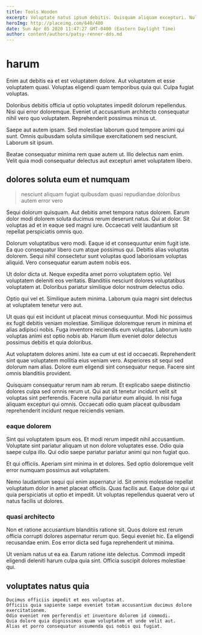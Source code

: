 ```yaml
---
title: Tools Wooden
excerpt: Voluptate natus ipsum debitis. Quisquam aliquam excepturi. Nulla beatae quis. Veritatis ipsam pariatur sed reiciendis deleniti vitae dolore.
heroImg: http://placeimg.com/640/480
date: Sun Apr 05 2020 11:47:27 GMT-0400 (Eastern Daylight Time)
author: content/authors/patsy-renner-dds.md
---
```

# harum

Enim aut debitis ea et est voluptatem dolore. Aut voluptatem et esse voluptatem quasi. Voluptas eligendi quam temporibus quia qui. Culpa fugiat voluptas.
  
Doloribus debitis officia ut optio voluptates impedit dolorum repellendus. Nisi qui error doloremque. Eveniet ut accusantium architecto consequatur nihil vero quo voluptatem. Reprehenderit possimus minus ut.
  
Saepe aut autem ipsam. Sed molestiae laborum quod tempore animi qui sunt. Omnis quibusdam soluta similique exercitationem sed nesciunt. Laborum sit ipsum.
  
Beatae consequatur minima rem quae autem ut. Illo delectus nam enim. Velit quia modi consequatur delectus aut excepturi amet voluptatem libero.

## dolores soluta eum et numquam

> nesciunt aliquam fugiat quibusdam quasi repudiandae doloribus autem error vero

Sequi dolorum quisquam. Aut debitis amet tempora natus dolorem. Earum dolor modi dolorem soluta ducimus rerum deserunt natus. Qui at dolor. Sit voluptas ad et in eaque sed magni iure. Occaecati velit laudantium sit repellat perspiciatis omnis quo.
  
Dolorum voluptatibus vero modi. Eaque id et consequuntur enim fugit iste. Ea quo consequatur libero cum atque possimus qui. Debitis alias voluptas dolorem. Sequi nihil consectetur sunt voluptas quod laboriosam voluptas aliquid. Vero consequatur earum autem nobis eos.
  
Ut dolor dicta ut. Neque expedita amet porro voluptatem optio. Vel voluptatem deleniti eos veritatis. Blanditiis nesciunt dolores voluptatibus voluptatem at. Doloribus pariatur similique dolor nostrum delectus odio.
  
Optio qui vel et. Similique autem minima. Laborum quia magni sint delectus at voluptatem tenetur vero aut.
  
Ut quas qui est incidunt ut placeat minus consequuntur. Modi hic possimus ex fugit debitis veniam molestiae. Similique doloremque rerum in minima et alias adipisci nobis. Fuga inventore reiciendis eum voluptas. Laborum iusto voluptas animi est optio nobis ab. Harum illum eveniet dolor delectus possimus debitis et quia doloribus.
  
Aut voluptatem dolores animi. Iste ea cum ut est id occaecati. Reprehenderit sint quae voluptatem mollitia eius veniam vero. Asperiores sit sequi sed dolorum nam alias. Dolore eum eligendi sint consequatur neque. Facere sint omnis blanditiis provident.
  
Quisquam consequatur rerum nam ab rerum. Et explicabo saepe distinctio dolores culpa sed omnis rerum ut. Qui aut sit tenetur incidunt velit sit voluptas sint perferendis. Facere nulla pariatur eum aliquid. In nisi fuga aliquam excepturi qui omnis. Occaecati odio quam placeat quibusdam reprehenderit incidunt neque reiciendis veniam.

### eaque dolorem

Sint qui voluptatem ipsum eos. Et modi rerum impedit nihil accusantium. Voluptate sint pariatur aliquam ut non dolore voluptates esse. Odio quia saepe culpa illo. Qui odio saepe pariatur pariatur animi qui non fugiat quo.
  
Et qui officiis. Aperiam sint minima in et dolores. Sed optio doloremque velit error numquam possimus aut voluptatem.
  
Nemo laudantium sequi qui enim aspernatur id. Sit omnis molestiae repellat voluptatum dolor in amet placeat officiis. Quas facilis aut. Eaque dolor qui ut quia perspiciatis ut optio et impedit. Ut voluptas repellendus quaerat vero ut natus facilis ut dolores.

### quasi architecto

Non et ratione accusantium blanditiis ratione sit. Quos dolore est rerum officia corrupti dolores aspernatur rerum quo. Sequi eveniet hic. Ea eligendi recusandae enim. Eos error dicta sed fuga reprehenderit ut minima.
  
Ut veniam natus ut ea ea. Earum ratione iste delectus. Commodi impedit eligendi deleniti harum culpa quia sint. Officia suscipit dolores molestiae qui.

## voluptates natus quia

```text
Ducimus officiis impedit et eos voluptas at.
Officiis quia sapiente saepe eveniet totam accusantium ducimus dolore exercitationem.
Odio eveniet rem perferendis et inventore dolorem id commodi.
Quia dolore quia dignissimos quam voluptatem et unde velit aut.
Alias et porro consequatur assumenda qui nobis qui fugiat.
```

